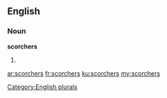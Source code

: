 ==English==

===Noun===
'''scorchers'''

# {{plural of|scorcher}}

[[Category:English plurals]]

[[ar:scorchers]]
[[fr:scorchers]]
[[ku:scorchers]]
[[my:scorchers]]